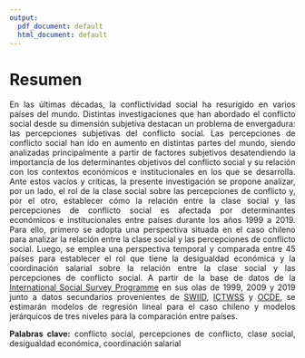 ```yaml
---
output:
  pdf_document: default
  html_document: default
---
```


# Resumen {-}
<div style="text-align: justify">

En las últimas décadas, la conflictividad social ha resurigido en varios países del mundo. Distintas investigaciones que han abordado el conflicto social desde su dimensión subjetiva destacan un problema de envergadura: las percepciones subjetivas del conflicto social. Las percepciones de conflicto social han ido en aumento en distintas partes del mundo, siendo analizadas principalmente a partir de factores subjetivos desatendiendo la importancia de los determinantes objetivos del conflicto social y su relación con los contextos económicos e institucionales en los que se desarrolla. Ante estos vacíos y críticas, la presente investigación se propone analizar, por un lado, el rol de la clase social sobre las percepciones de conflicto y, por el otro, establecer cómo la relación entre la clase social y las percepciones de conflicto social es afectada por determinantes económicos e institucionales entre países durante los años 1999 a 2019. Para ello, primero se adopta una perspectiva situada en el caso chileno para analizar la relación entre la clase social y las percepciones de conflicto social. Luego, se emplea una perspectiva temporal y comparada entre 45 países para establecer el rol que tiene la desigualdad económica y la coordinación salarial sobre la relación entre la clase social y las percepciones de conflicto social. A partir de la base de datos de la [International Social Survey Programme](https://www.gesis.org/en/issp/modules/issp-modules-by-topic/social-inequality) en sus olas de 1999, 2009 y 2019 junto a datos secundarios provenientes de [SWIID](https://fsolt.org/swiid/), [ICTWSS](https://www.ictwss.org/) y [OCDE](https://data.oecd.org/economy.htm#profile-GDP%20and%20spending), se estimarán modelos de regresión lineal para el caso chileno y modelos jerárquicos de tres niveles para la comparación entre países. 

**Palabras clave:** conflicto social, percepciones de conflicto, clase social, desigualdad económica, coordinación salarial